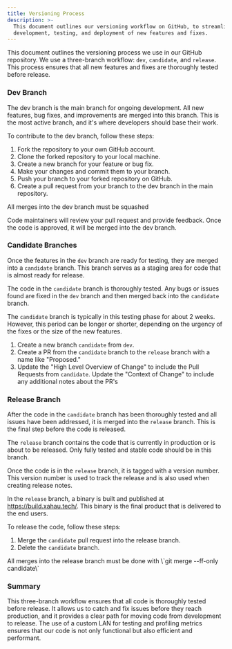 ```yaml
---
title: Versioning Process
description: >-
  This document outlines our versioning workflow on GitHub, to streamline the
  development, testing, and deployment of new features and fixes.
---
```


This document outlines the versioning process we use in our GitHub repository. We use a three-branch workflow: `dev`, `candidate`, and `release`. This process ensures that all new features and fixes are thoroughly tested before release.

### Dev Branch

The dev branch is the main branch for ongoing development. All new features, bug fixes, and improvements are merged into this branch. This is the most active branch, and it's where developers should base their work.

To contribute to the dev branch, follow these steps:

1. Fork the repository to your own GitHub account.
2. Clone the forked repository to your local machine.
3. Create a new branch for your feature or bug fix.
4. Make your changes and commit them to your branch.
5. Push your branch to your forked repository on GitHub.
6. Create a pull request from your branch to the dev branch in the main repository.

<Aside type="caution">
All merges into the dev branch must be squashed
</Aside>

Code maintainers will review your pull request and provide feedback. Once the code is approved, it will be merged into the dev branch.

### Candidate Branches

Once the features in the `dev` branch are ready for testing, they are merged into a `candidate` branch. This branch serves as a staging area for code that is almost ready for release.

The code in the `candidate` branch is thoroughly tested. Any bugs or issues found are fixed in the `dev` branch and then merged back into the `candidate` branch.

The `candidate` branch is typically in this testing phase for about 2 weeks. However, this period can be longer or shorter, depending on the urgency of the fixes or the size of the new features.

1. Create a new branch `candidate` from `dev`.
2. Create a PR from the `candidate` branch to the `release` branch with a name like "Proposed."
3. Update the "High Level Overview of Change" to include the Pull Requests from `candidate`. Update the "Context of Change" to include any additional notes about the PR's

### Release Branch

After the code in the `candidate` branch has been thoroughly tested and all issues have been addressed, it is merged into the `release` branch. This is the final step before the code is released.

The `release` branch contains the code that is currently in production or is about to be released. Only fully tested and stable code should be in this branch.

Once the code is in the `release` branch, it is tagged with a version number. This version number is used to track the release and is also used when creating release notes.

In the `release` branch, a binary is built and published at https://build.xahau.tech/. This binary is the final product that is delivered to the end users.

To release the code, follow these steps:

1. Merge the `candidate` pull request into the release branch.
2. Delete the `candidate` branch.

<Aside type="caution">
All merges into the release branch must be done with \`git merge --ff-only candidate\`
</Aside>

### Summary

This three-branch workflow ensures that all code is thoroughly tested before release. It allows us to catch and fix issues before they reach production, and it provides a clear path for moving code from development to release. The use of a custom LAN for testing and profiling metrics ensures that our code is not only functional but also efficient and performant.

